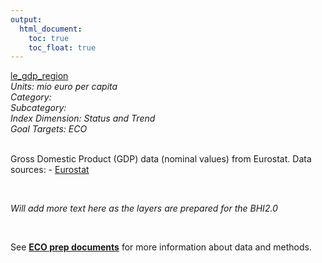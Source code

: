 ```yaml
---
output:
  html_document:
    toc: true
    toc_float: true
---
```


[le_gdp_region](https://github.com/OHI-Science/bhi/blob/master/baltic/layers/le_gdp_region_bhi2015.csv)\
*Units: mio euro per capita*\
*Category:*\
*Subcategory:*\
*Index Dimension: Status and Trend*\
*Goal Targets: ECO*\
<br>

Gross Domestic Product (GDP) data (nominal values) from Eurostat.
Data sources:
- [Eurostat](http://ec.europa.eu/eurostat/data/database?p_auth=EgN81qAf&p_p_id=estatsearchportlet_WAR_estatsearchportlet&p_p_lifecycle=1&p_p_state=maximized&p_p_mode=view&_estatsearchportlet_WAR_estatsearchportlet_action=search&text=nama_10r_3gdp)



<br>

*Will add more text here as the layers are prepared for the BHI2.0*

<br>

See [**ECO prep documents**](https://github.com/OHI-Science/bhi-1.0-archive/blob/draft/baltic2015/prep/ECO/eco_prep.md) for more information about data and methods.

<br>

